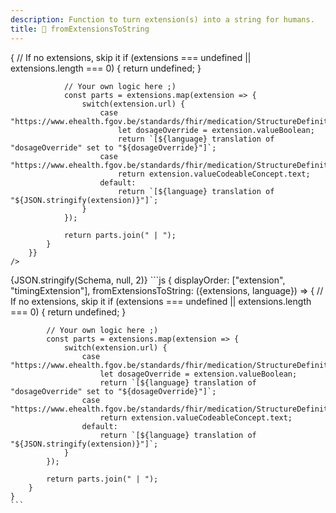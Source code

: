 ```yaml
---
description: Function to turn extension(s) into a string for humans.
title: 🔌 fromExtensionsToString
---
```



<Tabs>
  <TabItem value="text" label="Human readable text" default>
    <SingleDosageToText 
        dosage={Schema} 
        config={{
            displayOrder: ["extension", "timingExtension"],
            fromExtensionsToString: ({extensions, language}) => {
                // If no extensions, skip it
                if (extensions === undefined || extensions.length === 0) {
                    return undefined;
                }

                // Your own logic here ;)
                const parts = extensions.map(extension => {
                    switch(extension.url) {
                        case "https://www.ehealth.fgov.be/standards/fhir/medication/StructureDefinition/DosageOverride":
                            let dosageOverride = extension.valueBoolean;
                            return `[${language} translation of "dosageOverride" set to "${dosageOverride}"]`;
                        case "https://www.ehealth.fgov.be/standards/fhir/medication/StructureDefinition/DosageOverrideReason":
                            return extension.valueCodeableConcept.text;
                        default:
                            return `[${language} translation of "${JSON.stringify(extension)}"]`;
                    }
                });

                return parts.join(" | ");
            }
        }}
    />

  </TabItem>
  <TabItem value="json" label="Dosage">
    <CodeBlock language="json">{JSON.stringify(Schema, null, 2)}</CodeBlock>
  </TabItem>
  <TabItem value="config" label="Configuration">
    ```js
    {
        displayOrder: ["extension", "timingExtension"],
        fromExtensionsToString: ({extensions, language}) => {
            // If no extensions, skip it
            if (extensions === undefined || extensions.length === 0) {
                return undefined;
            }

            // Your own logic here ;)
            const parts = extensions.map(extension => {
                switch(extension.url) {
                    case "https://www.ehealth.fgov.be/standards/fhir/medication/StructureDefinition/DosageOverride":
                        let dosageOverride = extension.valueBoolean;
                        return `[${language} translation of "dosageOverride" set to "${dosageOverride}"]`;
                    case "https://www.ehealth.fgov.be/standards/fhir/medication/StructureDefinition/DosageOverrideReason":
                        return extension.valueCodeableConcept.text;
                    default:
                        return `[${language} translation of "${JSON.stringify(extension)}"]`;
                }
            });

            return parts.join(" | ");
        }
    }
    ```

  </TabItem>
</Tabs>
